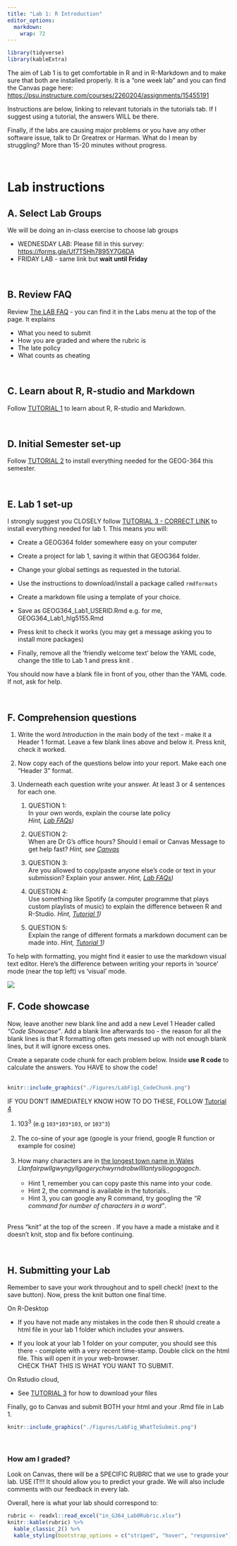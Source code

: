 ```yaml
---
title: "Lab 1: R Introduction"
editor_options: 
  markdown: 
    wrap: 72
---
```


```r
library(tidyverse)
library(kableExtra)
```

The aim of Lab 1 is to get comfortable in R and in R-Markdown and to
make sure that both are installed properly. It is a "one week lab" and
you can find the Canvas page here:
<https://psu.instructure.com/courses/2260204/assignments/15455191>

Instructions are below, linking to relevant tutorials in the tutorials
tab. If I suggest using a tutorial, the answers WILL be there.

Finally, if the labs are causing major problems or you have any other
software issue, talk to Dr Greatrex or Harman. What do I mean by
struggling? More than 15-20 minutes without progress.

<br>

# Lab instructions

## A. Select Lab Groups

We will be doing an in-class exercise to choose lab groups

-   WEDNESDAY LAB: Please fill in this survey:
    <https://forms.gle/Uf7T5Hh7895Y7G6DA>\
-   FRIDAY LAB - same link but **wait until Friday**

<br>

## B. Review FAQ

Review [The LAB FAQ](in_G364_Lab0_FAQ.rmd) - you can find it in the Labs
menu at the top of the page. It explains

-   What you need to submit
-   How you are graded and where the rubric is
-   The late policy
-   What counts as cheating

<br>

## C. Learn about R, R-studio and Markdown

Follow [TUTORIAL
1](https://psu-spatial.github.io/Geog364-2023/in_Tutorial01WhatisR.html)
to learn about R, R-studio and Markdown.

<br>

## D. Initial Semester set-up

Follow [TUTORIAL
2](https://psu-spatial.github.io/Geog364-2023/in_Tutorial02SetUp.html)
to install everything needed for the GEOG-364 this semester.

<br>

## E. Lab 1 set-up

I strongly suggest you CLOSELY follow [TUTORIAL
3 - CORRECT LINK](https://psu-spatial.github.io/Geog364-2023/in_Tutorial03LabSetUp.html)
to install everything needed for lab 1. This means you will: <br>

-   Create a GEOG364 folder somewhere easy on your computer

-   Create a project for lab 1, saving it within that GEOG364 folder.

-   Change your global settings as requested in the tutorial.

-   Use the instructions to download/install a package called
    `rmdformats`

-   Create a markdown file using a template of your choice.

-   Save as GEOG364_Lab1_USERID.Rmd e.g. for me,
    GEOG364_Lab1_hlg5155.Rmd

-   Press knit to check it works (you may get a message asking you to
    install more packages)

-   Finally, remove all the 'friendly welcome text' below the YAML code,
    change the title to Lab 1 and press knit .<br>

You should now have a blank file in front of you, other than the YAML
code. If not, ask for help.

<br>

## F. Comprehension questions

1.  Write the word *Introduction* in the main body of the text - make it
    a Header 1 format. Leave a few blank lines above and below it. Press
    knit, check it worked.

2.  Now copy each of the questions below into your report. Make each one
    "Header 3" format.

3.  Underneath each question write your answer. At least 3 or 4
    sentences for each one. <br>

    1.  QUESTION 1: <br>In your own words, explain the course late
        policy<br> *Hint, [Lab
        FAQs](https://psu-spatial.github.io/Geog364-2023/in_G364_Lab0_FAQ.html))*
        <br>

    2.  QUESTION 2: <br>When are Dr G's office hours? Should I email or
        Canvas Message to get help fast? *Hint, see
        [Canvas](https://psu.instructure.com/courses/2260204)* <br>

    3.  QUESTION 3: <br>Are you allowed to copy/paste anyone else's code
        or text in your submission? Explain your answer. *Hint, [Lab
        FAQs](https://psu-spatial.github.io/Geog364-2023/in_G364_Lab0_FAQ.html))*
        <br>

    4.  QUESTION 4: <br>Use something like Spotify (a computer programme
        that plays custom playlists of music) to explain the difference
        between R and R-Studio. *Hint, [Tutorial
        1](https://psu-spatial.github.io/Geog364-2023/in_Tutorial01WhatisR.html))*
        <br>

    5.  QUESTION 5: <br>Explain the range of different formats a
        markdown document can be made into. *Hint, [Tutorial
        1](https://psu-spatial.github.io/Geog364-2023/in_Tutorial01WhatisR.html))*<br>

To help with formatting, you might find it easier to use the markdown
visual text editor. Here's the difference between writing your reports
in 'source' mode (near the top left) vs 'visual' mode.

![](https://quarto.org/docs/get-started/hello/images/rstudio-source-visual.png)

## F. Code showcase

Now, leave another new blank line and add a new Level 1 Header called
*"Code Showcase"*. Add a blank line afterwards too - the reason for all
the blank lines is that R formatting often gets messed up with not
enough blank lines, but it will ignore excess ones.

Create a separate code chunk for each problem below. Inside **use R
code** to calculate the answers. You HAVE to show the code! <br><br>

```r
knitr::include_graphics("./Figures/LabFig1_CodeChunk.png")
```

IF YOU DON'T IMMEDIATELY KNOW HOW TO DO THESE, FOLLOW [Tutorial
4](https://psu-spatial.github.io/Geog364-2023/in_Tutorial04ConsoleBasics.html)

1.  103^3^ (e.g `103*103*103`, or `103^3`) <br>\
2.  The co-sine of your age (google is your friend, google R function or
    example for cosine) <br>\
3.  How many characters are in [the longest town name in
    Wales](https://www.bbcamerica.com/anglophenia/2015/09/how-to-pronounce-the-longest-place-name-in-the-u-k)
    *Llanfairpwllgwyngyllgogerychwyrndrobwllllantysiliogogogoch*. <br>\
    -   Hint 1, remember you can copy paste this name into your code.
        <br>
    -   Hint 2, the command is available in the tutorials..
    -   Hint 3, you can google any R command, try googling the *"R
        command for number of characters in a word"*.<br><br>

Press "knit" at the top of the screen . If you have a made a mistake and
it doesn't knit, stop and fix before continuing.

<br>

## H. Submitting your Lab

Remember to save your work throughout and to spell check! (next to the
save button). Now, press the knit button one final time.

On R-Desktop

-   If you have not made any mistakes in the code then R should create a
    html file in your lab 1 folder which includes your answers.

-   If you look at your lab 1 folder on your computer, you should see
    this there - complete with a very recent time-stamp. Double click on
    the html file. This will open it in your web-browser.\
    CHECK THAT THIS IS WHAT YOU WANT TO SUBMIT.<br>

On Rstudio cloud,

-   See [TUTORIAL
    3](https://psu-spatial.github.io/Geog364-2023/in_Tutorial02SetUp.html)
    for how to download your files <br>

Finally, go to Canvas and submit BOTH your html and your .Rmd file in
Lab 1.

```r
knitr::include_graphics("./Figures/LabFig_WhatToSubmit.png")
```

<br>

### How am I graded?

Look on Canvas, there will be a SPECIFIC RUBRIC that we use to grade
your lab. USE IT!!! It should allow you to predict your grade. We will
also include comments with our feedback in every lab.

Overall, here is what your lab should correspond to:

```r
rubric <- readxl::read_excel("in_G364_Lab0Rubric.xlsx")
knitr::kable(rubric) %>%   
  kable_classic_2() %>%
  kable_styling(bootstrap_options = c("striped", "hover", "responsive"))


```
